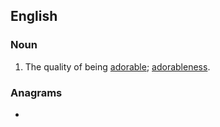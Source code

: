 ==English==

===Noun===
{{en-noun|-|adorabilities}}

# The quality of being [[adorable]]; [[adorableness]].

===Anagrams===
* {{anagrams|en|roadability}}